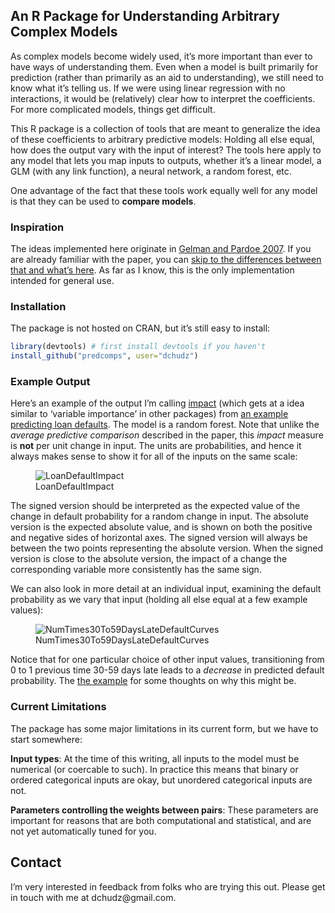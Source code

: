 ## An R Package for Understanding Arbitrary Complex Models

As complex models become widely used, it's more important than ever to have ways of understanding them. Even when a model is built primarily for prediction (rather than primarily as an aid to understanding), we still need to know what it's telling us. If we were using linear regression with no interactions, it would be (relatively) clear how to interpret the coefficients. For more complicated models, things get difficult.

This R package is a collection of tools that are meant to generalize the idea of these coefficients to arbitrary predictive models: Holding all else equal, how does the output vary with the input of interest? The tools here apply to any model that lets you map inputs to outputs, whether it's a linear model, a GLM (with any link function), a neural network, a random forest, etc.

One advantage of the fact that these tools work equally well for any model is that they can be used to **compare models**.

### Inspiration

The ideas implemented here originate in [Gelman and Pardoe 2007](http://onlinelibrary.wiley.com/doi/10.1111/j.1467-9531.2007.00181.x/abstract). If you are already familiar with the paper, you can [skip to the differences between that and what's here](more-compared-with-paper.html). As far as I know, this is the only implementation intended for general use.

### Installation

The package is not hosted on CRAN, but it's still easy to install:

```r
library(devtools) # first install devtools if you haven't
install_github("predcomps", user="dchudz")
```

### Example Output

Here's an example of the output I'm calling [impact](impact.html) (which gets at a idea similar to 'variable importance' in other packages) from [an example predicting loan defaults](examples-loan-defaults.html). The model is a random forest. Note that unlike the *average predictive comparison* described in the paper, this *impact* measure is **not** per unit change in input. The units are probabilities, and hence it always makes sense to show it for all of the inputs on the same scale:

![LoanDefaultImpact](figure/LoanDefaultImpact.png)

The signed version should be interpreted as the expected value of the change in default probability for a random change in input. The absolute version is the expected absolute value, and is shown on both the positive and negative sides of horizontal axes. The signed version will always be between the two points representing the absolute version. When the signed version is close to the absolute version, the impact of a change the corresponding variable more consistently has the same sign. 

We can also look in more detail at an individual input, examining the default probability as we vary that input (holding all else equal at a few example values):

![NumTimes30To59DaysLateDefaultCurves](figure/NumTimes30To59DaysLateDefaultCurves.png)

Notice that for one particular choice of other input values, transitioning from 0 to 1 previous time 30-59 days late leads to a *decrease* in predicted default probability. The [the example](examples-loan-defaults.html) for some thoughts on why this might be.

### Current Limitations

The package has some major limitations in its current form, but we have to start somewhere:

**Input types**: At the time of this writing, all inputs to the model must be numerical (or coercable to such). In practice this means that binary or ordered categorical inputs are okay, but unordered categorical inputs are not.

**Parameters controlling the weights between pairs**: These parameters are important for reasons that are both computational and statistical, and are not yet automatically tuned for you.

## Contact

I'm very interested in feedback from folks who are trying this out. Please get in touch with me at dchudz@gmail.com.